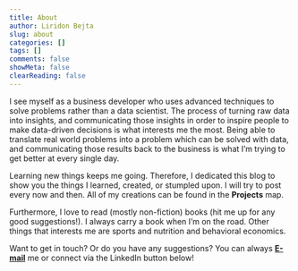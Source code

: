 ```yaml
---
title: About
author: Liridon Bejta
slug: about
categories: []
tags: []
comments: false
showMeta: false
clearReading: false
---
```

I see myself as a business developer who uses advanced techniques to solve problems rather than a data scientist. The process of turning raw data into insights, and communicating those insights in order to inspire people to make data-driven decisions is what interests me the most. Being able to translate real world problems into a problem which can be solved with data, and communicating those results back to the business is what I'm trying to get better at every single day. 

Learning new things keeps me going. Therefore, I dedicated this blog to show you the things I learned, created, or stumpled upon. I will try to post every now and then. All of my creations can be found in the **Projects** map. 

Furthermore, I love to read (mostly non-fiction) books (hit me up for any good suggestions!). I always carry a book when I'm on the road. Other things that interests me are sports and nutrition and behavioral economics. 

Want to get in touch? Or do you have any suggestions? You can always [**E-mail**](mailto:liridonbejta@live.nl) me or connect via the LinkedIn button below!   